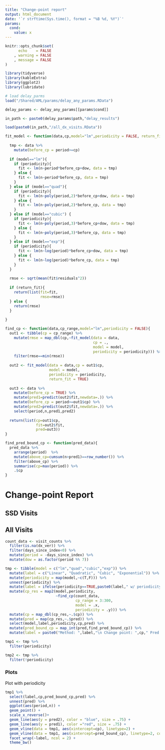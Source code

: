 ```yaml
---
title: "Change-point report"
output: html_document
date: '`r strftime(Sys.time(), format = "%B %d, %Y")`'
params:
  cond:
    value: x
---
```


```r
knitr::opts_chunk$set(
      echo    = FALSE
    , warning = FALSE
    , message = FALSE
)

library(tidyverse)
library(kableExtra)
library(ggplot2)
library(lubridate)

# load delay_parms
load("/Shared/AML/params/delay_any_params.RData")

delay_params <- delay_any_params[[params$cond]]

in_path <- paste0(delay_params$path,"delay_results")

load(paste0(in_path,"/all_dx_visits.RData"))

```

```r
fit_model <- function(data,cp,model="lm",periodicity = FALSE, return_fit=FALSE){
  
  tmp <- data %>% 
    mutate(before_cp = period>=cp)
  
  if (model=="lm"){
    if (periodicity){
      fit <- lm(n~period*before_cp+dow, data = tmp)
    } else {
      fit <- lm(n~period*before_cp, data = tmp) 
    }
  } else if (model=="quad"){
    if (periodicity){
      fit <- lm(n~poly(period,2)*before_cp+dow, data = tmp)
    } else {
      fit <- lm(n~poly(period,2)*before_cp, data = tmp) 
    }
  } else if (model=="cubic") {
    if (periodicity){
      fit <- lm(n~poly(period,3)*before_cp+dow, data = tmp)
    } else {
      fit <- lm(n~poly(period,3)*before_cp, data = tmp) 
    }
  } else if (model=="exp"){
    if (periodicity){
      fit <- lm(n~log(period)*before_cp+dow, data = tmp)
    } else {
      fit <- lm(n~log(period)*before_cp, data = tmp) 
    }
  }
  
  rmse <- sqrt(mean(fit$residuals^2))
  
  if (return_fit){
    return(list(fit=fit,
                rmse=rmse))
  } else {
    return(rmse)
  }
  
}

find_cp <- function(data,cp_range,model="lm",periodicity = FALSE){
  out1 <- tibble(cp = cp_range) %>% 
    mutate(rmse = map_dbl(cp,~fit_model(data = data,
                                        cp = .,
                                        model = model,
                                        periodicity = periodicity))) %>% 
    filter(rmse==min(rmse))
  
  out2 <- fit_model(data = data,cp = out1$cp,
                    model = model,
                    periodicity = periodicity,
                    return_fit = TRUE)
  
  out3 <- data %>% 
    mutate(before_cp = TRUE) %>%
    mutate(pred1=predict(out2$fit,newdata=.)) %>%
    mutate(before_cp = period>=out1$cp) %>% 
    mutate(pred2=predict(out2$fit,newdata=.)) %>% 
    select(period,n,pred1,pred2)
  
  return(list(cp=out1$cp,
              fit=out2$fit,
              pred=out3))
}

find_pred_bound_cp <- function(pred_data){
  pred_data %>% 
    arrange(period)  %>%
    mutate(above_cp=cumsum(n>pred1)==row_number()) %>%
    filter(above_cp) %>%
    summarise(cp=max(period)) %>% 
    .$cp
}

```


# Change-point Report

## SSD Visits


## All Visits

```r

count_data <- visit_counts %>% 
  filter(is.na(dx_ver)) %>% 
  filter(days_since_index<0) %>% 
  mutate(period = -days_since_index) %>% 
  mutate(dow = as.factor(period %% 7))

tmp <- tibble(model = c("lm","quad","cubic","exp")) %>% 
  mutate(label = c("Linear", "Quadratic", "Cubic", "Exponential")) %>% 
  mutate(periodicity = map(model,~c(T,F))) %>% 
  unnest(periodicity) %>% 
  mutate(label = ifelse(periodicity==TRUE,paste0(label," w/ periodicity"),label)) %>% 
  mutate(cp_res = map2(model,periodicity,
                       ~find_cp(count_data,
                                cp_range = 3:300,
                                model = .x,
                                periodicity = .y))) %>% 
  mutate(cp = map_dbl(cp_res,~.$cp)) %>% 
  mutate(pred = map(cp_res,~.$pred)) %>% 
  select(model,label,periodicity,cp,pred) %>% 
  mutate(pred_bound_cp = map_int(pred,find_pred_bound_cp)) %>% 
  mutate(label = paste0("Method: ",label,"\n Change point: ",cp," Pred Bound CP: ",pred_bound_cp))

tmp1 <- tmp %>%
  filter(periodicity)

tmp2 <- tmp %>%
  filter(!periodicity)

```

### Plots


Plot with periodicity
```r
tmp1 %>%
  select(label,cp,pred_bound_cp,pred) %>%
  unnest(pred) %>%
  ggplot(aes(period,n)) +
  geom_point() +
  scale_x_reverse()+
  geom_line(aes(y = pred2), color = "blue", size = .75) +
  geom_line(aes(y = pred1), color ="red", size = .75) +
  geom_vline(data = tmp1, aes(xintercept=cp), linetype=2) +
  geom_vline(data = tmp1, aes(xintercept=pred_bound_cp), linetype=2, color = "green") +
  facet_wrap(~label, ncol = 2) +
  theme_bw()

```

###

